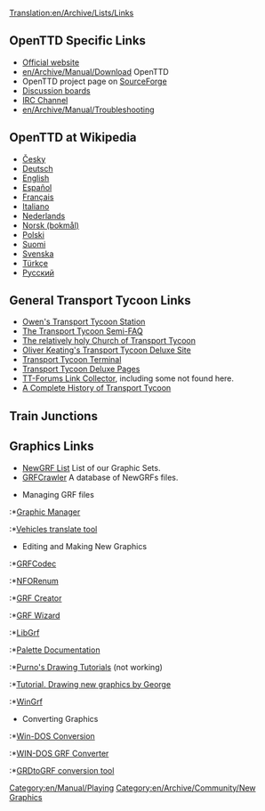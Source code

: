 [[Translation:en/Archive/Lists/Links]]
{{en/Manual/Navigation}}

==OpenTTD Specific Links==
*[http://www.openttd.org Official website]
*[[en/Archive/Manual/Download]] OpenTTD
*OpenTTD project page on [http://sourceforge.net/projects/openttd SourceForge]
*[http://www.tt-forums.net/viewforum.php?f=55 Discussion boards]
*[irc://irc.oftc.net/openttd IRC Channel]
*[[en/Archive/Manual/Troubleshooting]]

==OpenTTD at Wikipedia==
*[http://cs.wikipedia.org/wiki/OpenTTD Česky]
*[http://de.wikipedia.org/wiki/OpenTTD Deutsch]
*[http://en.wikipedia.org/wiki/OpenTTD English]
*[http://es.wikipedia.org/wiki/OpenTTD Español]
*[http://fr.wikipedia.org/wiki/OpenTTD Français]
*[http://it.wikipedia.org/wiki/Transport_Tycoon Italiano]
*[http://nl.wikipedia.org/wiki/OpenTTD Nederlands]
*[http://no.wikipedia.org/wiki/OpenTTD Norsk (bokmål)]
*[http://pl.wikipedia.org/wiki/OpenTTD Polski]
*[http://fi.wikipedia.org/wiki/OpenTTD Suomi]
*[http://sv.wikipedia.org/wiki/OpenTTD Svenska]
*[http://tr.wikipedia.org/wiki/OpenTTD Türkçe]
*[http://ru.wikipedia.org/wiki/OpenTTD Русский]

==General Transport Tycoon Links==
*[http://www.transporttycoon.net/ Owen's Transport Tycoon Station]
*[http://i-want-a-website.com/about-tt/ The Transport Tycoon Semi-FAQ]
*[http://www.nylon.net/ttd/index.html The relatively holy Church of Transport Tycoon]
*[http://o-keating.com/ttd/ Oliver Keating's Transport Tycoon Deluxe Site]
*[http://www.tt-terminal.co.uk Transport Tycoon Terminal]
*[http://www.tycoongames.net/ttdpages.html Transport Tycoon Deluxe Pages]
*[http://linkage.tt-forums.net/ TT-Forums Link Collector], including some not found here.
*[http://www.squidoo.com/history-of-transport-tycoon/ A Complete History of Transport Tycoon]

== Train Junctions ==
{{Page:en/Community/Junctionary/Links}}

==Graphics Links==
* [[en/Community/NewGRF/Main Page|NewGRF List]] List of our Graphic Sets.
* [http://grfcrawler.tt-forums.net/ GRFCrawler] A database of NewGRFs files.


*Managing GRF files
:*[http://ttdpatch.de.vu Graphic Manager]
:*[http://www.antp.be/ttd/ Vehicles translate tool]


*Editing and Making New Graphics
:*[http://dev.openttdcoop.org/projects/grfcodec/ GRFCodec]
:*[http://dev.openttdcoop.org/projects/nforenum/ NFORenum]
:*[http://www.tt-forums.net/viewtopic.php?t=6326 GRF Creator]
:*[http://www.divxland.org/ttd/grfwizard.htm GRF Wizard]
:*[http://www.tt-forums.net/viewtopic.php?t=4968 LibGrf]
:*[http://www.tt-forums.net/viewtopic.php?t=6002 Palette Documentation]
:*[http://users.tt-forums.net/purno/PDT/index.php Purno's Drawing Tutorials]   (not working) 
:*[http://wiki.ttdpatch.net/tiki-index.php?page=DrawingSprites Tutorial. Drawing new graphics by George]
:*[http://ade.se/projects/wingrf/wingrf.zip WinGrf]


*Converting Graphics
:*[http://www.tt-forums.net/viewtopic.php?t=4447 Win-DOS Conversion]
:*[http://www.tt-forums.net/viewtopic.php?p=236890#236890 WIN-DOS GRF Converter]
:*[http://www.tt-forums.net/viewtopic.php?t=5226 GRDtoGRF conversion tool]

[[Category:en/Manual/Playing]]
[[Category:en/Archive/Community/New Graphics]]